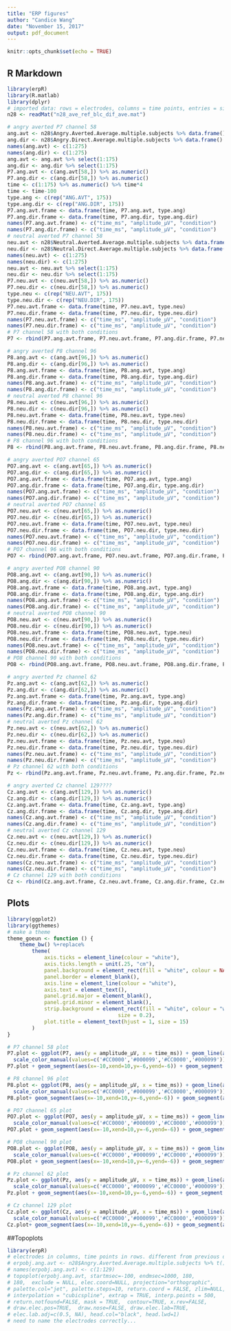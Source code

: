 ```yaml
---
title: "ERP figures"
author: "Candice Wang"
date: "November 15, 2017"
output: pdf_document
---
```


```r
knitr::opts_chunk$set(echo = TRUE)
```

## R Markdown


```r
library(erpR)
library(R.matlab)
library(dplyr)
# imported data: rows = electrodes, columns = time points, entries = signal amplitudes
n28 <- readMat("n28_ave_ref_blc_dif_ave.mat")

# angry averted P7 channel 58
ang.avt <- n28$Angry.Averted.Average.multiple.subjects %>% data.frame()
ang.dir <- n28$Angry.Direct.Average.multiple.subjects %>% data.frame()
names(ang.avt) <- c(1:275)
names(ang.dir) <- c(1:275)
ang.avt <- ang.avt %>% select(1:175)
ang.dir <- ang.dir %>% select(1:175)
P7.ang.avt <- c(ang.avt[58,]) %>% as.numeric()
P7.ang.dir <- c(ang.dir[58,]) %>% as.numeric()
time <- c(1:175) %>% as.numeric() %>% time*4
time <- time-100
type.ang <- c(rep("ANG.AVT", 175))
type.ang.dir <- c(rep("ANG.DIR", 175))
P7.ang.avt.frame <- data.frame(time, P7.ang.avt, type.ang)
P7.ang.dir.frame <- data.frame(time, P7.ang.dir, type.ang.dir)
names(P7.ang.avt.frame) <- c("time_ms", "amplitude_µV", "condition")
names(P7.ang.dir.frame) <- c("time_ms", "amplitude_µV", "condition")
# neutral averted P7 channel 58
neu.avt <- n28$Neutral.Averted.Average.multiple.subjects %>% data.frame()
neu.dir <- n28$Neutral.Direct.Average.multiple.subjects %>% data.frame()
names(neu.avt) <- c(1:275)
names(neu.dir) <- c(1:275)
neu.avt <- neu.avt %>% select(1:175)
neu.dir <- neu.dir %>% select(1:175)
P7.neu.avt <- c(neu.avt[58,]) %>% as.numeric()
P7.neu.dir <- c(neu.dir[58,]) %>% as.numeric()
type.neu <- c(rep("NEU.AVT", 175))
type.neu.dir <- c(rep("NEU.DIR", 175))
P7.neu.avt.frame <- data.frame(time, P7.neu.avt, type.neu)
P7.neu.dir.frame <- data.frame(time, P7.neu.dir, type.neu.dir)
names(P7.neu.avt.frame) <- c("time_ms", "amplitude_µV", "condition")
names(P7.neu.dir.frame) <- c("time_ms", "amplitude_µV", "condition")
# P7 channel 58 with both conditions
P7 <- rbind(P7.ang.avt.frame, P7.neu.avt.frame, P7.ang.dir.frame, P7.neu.dir.frame)

# angry averted P8 channel 96
P8.ang.avt <- c(ang.avt[96,]) %>% as.numeric()
P8.ang.dir <- c(ang.dir[96,]) %>% as.numeric()
P8.ang.avt.frame <- data.frame(time, P8.ang.avt, type.ang)
P8.ang.dir.frame <- data.frame(time, P8.ang.dir, type.ang.dir)
names(P8.ang.avt.frame) <- c("time_ms", "amplitude_µV", "condition")
names(P8.ang.dir.frame) <- c("time_ms", "amplitude_µV", "condition")
# neutral averted P8 channel 96
P8.neu.avt <- c(neu.avt[96,]) %>% as.numeric()
P8.neu.dir <- c(neu.dir[96,]) %>% as.numeric()
P8.neu.avt.frame <- data.frame(time, P8.neu.avt, type.neu)
P8.neu.dir.frame <- data.frame(time, P8.neu.dir, type.neu.dir)
names(P8.neu.avt.frame) <- c("time_ms", "amplitude_µV", "condition")
names(P8.neu.dir.frame) <- c("time_ms", "amplitude_µV", "condition")
# P8 channel 96 with both conditions
P8 <- rbind(P8.ang.avt.frame, P8.neu.avt.frame, P8.ang.dir.frame, P8.neu.dir.frame)

# angry averted PO7 channel 65
PO7.ang.avt <- c(ang.avt[65,]) %>% as.numeric()
PO7.ang.dir <- c(ang.dir[65,]) %>% as.numeric()
PO7.ang.avt.frame <- data.frame(time, PO7.ang.avt, type.ang)
PO7.ang.dir.frame <- data.frame(time, PO7.ang.dir, type.ang.dir)
names(PO7.ang.avt.frame) <- c("time_ms", "amplitude_µV", "condition")
names(PO7.ang.dir.frame) <- c("time_ms", "amplitude_µV", "condition")
# neutral averted PO7 channel 65
PO7.neu.avt <- c(neu.avt[65,]) %>% as.numeric()
PO7.neu.dir <- c(neu.dir[65,]) %>% as.numeric()
PO7.neu.avt.frame <- data.frame(time, PO7.neu.avt, type.neu)
PO7.neu.dir.frame <- data.frame(time, PO7.neu.dir, type.neu.dir)
names(PO7.neu.avt.frame) <- c("time_ms", "amplitude_µV", "condition")
names(PO7.neu.dir.frame) <- c("time_ms", "amplitude_µV", "condition")
# PO7 channel 96 with both conditions
PO7 <- rbind(PO7.ang.avt.frame, PO7.neu.avt.frame, PO7.ang.dir.frame, PO7.neu.dir.frame)

# angry averted PO8 channel 90
PO8.ang.avt <- c(ang.avt[90,]) %>% as.numeric()
PO8.ang.dir <- c(ang.dir[90,]) %>% as.numeric()
PO8.ang.avt.frame <- data.frame(time, PO8.ang.avt, type.ang)
PO8.ang.dir.frame <- data.frame(time, PO8.ang.dir, type.ang.dir)
names(PO8.ang.avt.frame) <- c("time_ms", "amplitude_µV", "condition")
names(PO8.ang.dir.frame) <- c("time_ms", "amplitude_µV", "condition")
# neutral averted PO8 channel 90
PO8.neu.avt <- c(neu.avt[90,]) %>% as.numeric()
PO8.neu.dir <- c(neu.dir[90,]) %>% as.numeric()
PO8.neu.avt.frame <- data.frame(time, PO8.neu.avt, type.neu)
PO8.neu.dir.frame <- data.frame(time, PO8.neu.dir, type.neu.dir)
names(PO8.neu.avt.frame) <- c("time_ms", "amplitude_µV", "condition")
names(PO8.neu.dir.frame) <- c("time_ms", "amplitude_µV", "condition")
# PO8 channel 90 with both conditions
PO8 <- rbind(PO8.ang.avt.frame, PO8.neu.avt.frame, PO8.ang.dir.frame, PO8.neu.dir.frame)

# angry averted Pz channel 62
Pz.ang.avt <- c(ang.avt[62,]) %>% as.numeric()
Pz.ang.dir <- c(ang.dir[62,]) %>% as.numeric()
Pz.ang.avt.frame <- data.frame(time, Pz.ang.avt, type.ang)
Pz.ang.dir.frame <- data.frame(time, Pz.ang.dir, type.ang.dir)
names(Pz.ang.avt.frame) <- c("time_ms", "amplitude_µV", "condition")
names(Pz.ang.dir.frame) <- c("time_ms", "amplitude_µV", "condition")
# neutral averted Pz channel 62
Pz.neu.avt <- c(neu.avt[62,]) %>% as.numeric()
Pz.neu.dir <- c(neu.dir[62,]) %>% as.numeric()
Pz.neu.avt.frame <- data.frame(time, Pz.neu.avt, type.neu)
Pz.neu.dir.frame <- data.frame(time, Pz.neu.dir, type.neu.dir)
names(Pz.neu.avt.frame) <- c("time_ms", "amplitude_µV", "condition")
names(Pz.neu.dir.frame) <- c("time_ms", "amplitude_µV", "condition")
# Pz channel 62 with both conditions
Pz <- rbind(Pz.ang.avt.frame, Pz.neu.avt.frame, Pz.ang.dir.frame, Pz.neu.dir.frame)

# angry averted Cz channel 129????
Cz.ang.avt <- c(ang.avt[129,]) %>% as.numeric()
Cz.ang.dir <- c(ang.dir[129,]) %>% as.numeric()
Cz.ang.avt.frame <- data.frame(time, Cz.ang.avt, type.ang)
Cz.ang.dir.frame <- data.frame(time, Cz.ang.dir, type.ang.dir)
names(Cz.ang.avt.frame) <- c("time_ms", "amplitude_µV", "condition")
names(Cz.ang.dir.frame) <- c("time_ms", "amplitude_µV", "condition")
# neutral averted Cz channel 129
Cz.neu.avt <- c(neu.avt[129,]) %>% as.numeric()
Cz.neu.dir <- c(neu.dir[129,]) %>% as.numeric()
Cz.neu.avt.frame <- data.frame(time, Cz.neu.avt, type.neu)
Cz.neu.dir.frame <- data.frame(time, Cz.neu.dir, type.neu.dir)
names(Cz.neu.avt.frame) <- c("time_ms", "amplitude_µV", "condition")
names(Cz.neu.dir.frame) <- c("time_ms", "amplitude_µV", "condition")
# Cz channel 129 with both conditions
Cz <- rbind(Cz.ang.avt.frame, Cz.neu.avt.frame, Cz.ang.dir.frame, Cz.neu.dir.frame)
```

## Plots

```r
library(ggplot2)
library(ggthemes)
# make a theme
theme_goeun <- function () { 
    theme_bw() %+replace% 
        theme(
            axis.ticks = element_line(colour = "white"), 
            axis.ticks.length = unit(.25, "cm"),
            panel.background = element_rect(fill = "white", colour = NA), 
            panel.border = element_blank(), 
            axis.line = element_line(colour = "white"), 
            axis.text = element_text(), 
            panel.grid.major = element_blank(), 
            panel.grid.minor = element_blank(),
            strip.background = element_rect(fill = "white", colour = "white", 
                                    size = 0.2),
            plot.title = element_text(hjust = 1, size = 15)
        )
}

# P7 channel 58 plot
P7.plot <- ggplot(P7, aes(y = amplitude_µV, x = time_ms)) + geom_line(aes(color=condition,linetype=condition))+
  scale_color_manual(values=c('#CC0000','#000099','#CC0000','#000099'))+scale_linetype_manual(values=c("solid","solid", "dotted", "dotted"))+ scale_y_continuous(breaks = c(seq(-6.5, 6.5, 6.5)), limits =c(-6.75, 6.75), expand = c(0,0))+scale_x_continuous(breaks =c(seq(-100, 500, 600)),limits = c(-100, 500), expand = c(0,0))+labs(title="P7", x="Time(ms)", y="Amplitude(µV)")+theme_goeun()+ geom_vline(xintercept=0)+geom_hline(yintercept=0)
P7.plot + geom_segment(aes(x=-10,xend=10,y=-6,yend=-6)) + geom_segment(aes(x=-10,xend=10,y=-4,yend=-4)) + geom_segment(aes(x=-10,xend=10,y=-2,yend=-2)) + geom_segment(aes(x=-10,xend=10,y=2,yend=2)) + geom_segment(aes(x=-10,xend=10,y=4,yend=4)) + geom_segment(aes(x=-10,xend=10,y=6,yend=6)) + geom_segment(aes(x=200,xend=200,y=-.2,yend=.2))+ geom_segment(aes(x=400,xend=400,y=-.2,yend=.2))

# P8 channel 96 plot
P8.plot <- ggplot(P8, aes(y = amplitude_µV, x = time_ms)) + geom_line(aes(color=condition,linetype=condition))+
  scale_color_manual(values=c('#CC0000','#000099','#CC0000','#000099'))+scale_linetype_manual(values=c("solid","solid", "dotted", "dotted"))+ scale_y_continuous(breaks = c(seq(-6.5, 6.5, 6.5)), limits =c(-6.75, 6.75), expand = c(0,0))+scale_x_continuous(breaks =c(seq(-100, 500, 600)),limits = c(-100, 500), expand = c(0,0))+labs(title="P8", x="Time(ms)", y="Amplitude(µV)")+theme_goeun()+ geom_vline(xintercept=0)+geom_hline(yintercept=0)
P8.plot+ geom_segment(aes(x=-10,xend=10,y=-6,yend=-6)) + geom_segment(aes(x=-10,xend=10,y=-4,yend=-4)) + geom_segment(aes(x=-10,xend=10,y=-2,yend=-2)) + geom_segment(aes(x=-10,xend=10,y=2,yend=2)) + geom_segment(aes(x=-10,xend=10,y=4,yend=4)) + geom_segment(aes(x=-10,xend=10,y=6,yend=6)) + geom_segment(aes(x=200,xend=200,y=-.2,yend=.2))+ geom_segment(aes(x=400,xend=400,y=-.2,yend=.2))

# PO7 channel 65 plot
PO7.plot <- ggplot(PO7, aes(y = amplitude_µV, x = time_ms)) + geom_line(aes(color=condition,linetype=condition))+
  scale_color_manual(values=c('#CC0000','#000099','#CC0000','#000099'))+scale_linetype_manual(values=c("solid","solid", "dotted", "dotted"))+scale_y_continuous(breaks = c(seq(-6.5, 6.5, 6.5)), limits =c(-6.75, 6.75), expand = c(0,0))+scale_x_continuous(breaks =c(seq(-100, 500, 600)),limits = c(-100, 600), expand = c(0,0))+labs(title="PO7", x="Time(ms)", y="Amplitude(µV)")+theme_goeun()+ geom_vline(xintercept=0)+geom_hline(yintercept=0)
PO7.plot + geom_segment(aes(x=-10,xend=10,y=-6,yend=-6)) + geom_segment(aes(x=-10,xend=10,y=-4,yend=-4)) + geom_segment(aes(x=-10,xend=10,y=-2,yend=-2)) + geom_segment(aes(x=-10,xend=10,y=2,yend=2)) + geom_segment(aes(x=-10,xend=10,y=4,yend=4)) + geom_segment(aes(x=-10,xend=10,y=6,yend=6)) + geom_segment(aes(x=200,xend=200,y=-.2,yend=.2))+ geom_segment(aes(x=400,xend=400,y=-.2,yend=.2))

# PO8 channel 90 plot
PO8.plot <- ggplot(PO8, aes(y = amplitude_µV, x = time_ms)) + geom_line(aes(color=condition,linetype=condition))+
  scale_color_manual(values=c('#CC0000','#000099','#CC0000','#000099'))+scale_linetype_manual(values=c("solid","solid", "dotted", "dotted"))+scale_y_continuous(breaks = c(seq(-6.5, 6.5, 6.5)), limits =c(-6.75, 6.75), expand = c(0,0))+scale_x_continuous(breaks =c(seq(-100, 500, 600)),limits = c(-100, 600), expand = c(0,0))+labs(title="PO8", x="Time(ms)", y="Amplitude(µV)")+theme_goeun()+ geom_vline(xintercept=0)+geom_hline(yintercept=0)
PO8.plot + geom_segment(aes(x=-10,xend=10,y=-6,yend=-6)) + geom_segment(aes(x=-10,xend=10,y=-4,yend=-4)) + geom_segment(aes(x=-10,xend=10,y=-2,yend=-2)) + geom_segment(aes(x=-10,xend=10,y=2,yend=2)) + geom_segment(aes(x=-10,xend=10,y=4,yend=4)) + geom_segment(aes(x=-10,xend=10,y=6,yend=6)) + geom_segment(aes(x=200,xend=200,y=-.2,yend=.2))+ geom_segment(aes(x=400,xend=400,y=-.2,yend=.2))

# Pz channel 62 plot
Pz.plot <- ggplot(Pz, aes(y = amplitude_µV, x = time_ms)) + geom_line(aes(color=condition,linetype=condition))+
  scale_color_manual(values=c('#CC0000','#000099','#CC0000','#000099'))+scale_linetype_manual(values=c("solid","solid", "dotted", "dotted"))+scale_y_continuous(breaks = c(seq(-6.5, 6.5, 6.5)), limits =c(-6.75, 6.75), expand = c(0,0))+scale_x_continuous(breaks =c(seq(-100, 500, 600)),limits = c(-100, 600), expand = c(0,0))+labs(title="Pz", x="Time(ms)", y="Amplitude(µV)")+theme_goeun()+ geom_vline(xintercept=0)+geom_hline(yintercept=0)
Pz.plot + geom_segment(aes(x=-10,xend=10,y=-6,yend=-6)) + geom_segment(aes(x=-10,xend=10,y=-4,yend=-4)) + geom_segment(aes(x=-10,xend=10,y=-2,yend=-2)) + geom_segment(aes(x=-10,xend=10,y=2,yend=2)) + geom_segment(aes(x=-10,xend=10,y=4,yend=4)) + geom_segment(aes(x=-10,xend=10,y=6,yend=6)) + geom_segment(aes(x=200,xend=200,y=-.2,yend=.2))+ geom_segment(aes(x=400,xend=400,y=-.2,yend=.2))

# Cz channel 129 plot
Cz.plot <- ggplot(Cz, aes(y = amplitude_µV, x = time_ms)) + geom_line(aes(color=condition,linetype=condition))+
  scale_color_manual(values=c('#CC0000','#000099','#CC0000','#000099'))+scale_linetype_manual(values=c("solid","solid", "dotted", "dotted"))+scale_y_continuous(breaks = c(seq(-6.5, 6.5, 6.5)), limits =c(-6.75, 6.75), expand = c(0,0))+scale_x_continuous(breaks =c(seq(-100, 500, 600)),limits = c(-100, 600), expand = c(0,0))+labs(title="Cz", x="Time(ms)", y="Amplitude(µV)")+theme_goeun()+ geom_vline(xintercept=0)+geom_hline(yintercept=0) 
Cz.plot+ geom_segment(aes(x=-10,xend=10,y=-6,yend=-6)) + geom_segment(aes(x=-10,xend=10,y=-4,yend=-4)) + geom_segment(aes(x=-10,xend=10,y=-2,yend=-2)) + geom_segment(aes(x=-10,xend=10,y=2,yend=2)) + geom_segment(aes(x=-10,xend=10,y=4,yend=4)) + geom_segment(aes(x=-10,xend=10,y=6,yend=6)) + geom_segment(aes(x=200,xend=200,y=-.2,yend=.2))+ geom_segment(aes(x=400,xend=400,y=-.2,yend=.2))
```

##Topoplots

```r
library(erpR)
# electrodes in columns, time points in rows. different from previous data frames
# erpobj.ang.avt <- n28$Angry.Averted.Average.multiple.subjects %>% t() %>% data.frame()
# names(erpobj.ang.avt) <- c(1:129)
# topoplot(erpobj.ang.avt, startmsec=-100, endmsec=1000, 180,
# 180,  exclude = NULL, elec.coord=NULL, projection="orthographic",
# palette.col="jet", palette.steps=10, return.coord = FALSE, zlim=NULL,
# interpolation = "cubicspline", extrap = TRUE, interp.points = 500,
# return.notfound=FALSE, mask = TRUE,  contour=TRUE, x.rev=FALSE,
# draw.elec.pos=TRUE,  draw.nose=FALSE, draw.elec.lab=TRUE,
# elec.lab.adj=c(0.5, NA), head.col="black", head.lwd=1)
# need to name the electrodes correctly...

```
